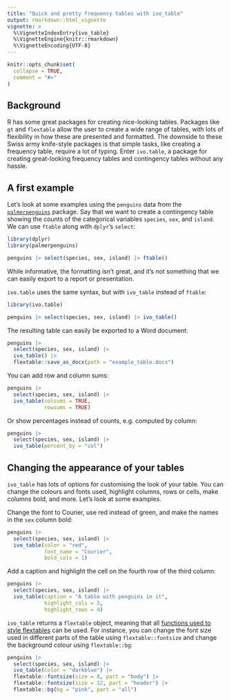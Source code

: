 ```yaml
---
title: "Quick and pretty frequency tables with ivo_table"
output: rmarkdown::html_vignette
vignette: >
  %\VignetteIndexEntry{ivo_table}
  %\VignetteEngine{knitr::rmarkdown}
  %\VignetteEncoding{UTF-8}
---
```


```r
knitr::opts_chunk$set(
  collapse = TRUE,
  comment = "#>"
)
```

## Background
R has some great packages for creating nice-looking tables. Packages like `gt` and `flextable` allow the user to create a wide range of tables, with lots of flexibility in how these are presented and formatted. The downside to these Swiss army knife-style packages is that simple tasks, like creating a frequency table, require a lot of typing. Enter `ivo.table`, a package for creating great-looking frequency tables and contingency tables without any hassle.

## A first example
Let's look at some examples using the `penguins` data from the [`palmerpenguins`](https://cran.r-project.org/package=palmerpenguins) package. Say that we want to create a contingency table showing the counts of the categorical variables `species`, `sex`, and `island`. We can use `ftable` along with `dplyr`'s `select`:

```r
library(dplyr)
library(palmerpenguins)

penguins |> select(species, sex, island) |> ftable()
```

While informative, the formatting isn't great, and it's not something that we can easily export to a report or presentation.

`ivo.table` uses the same syntax, but with `ivo_table` instead of `ftable`:

```r
library(ivo.table)

penguins |> select(species, sex, island) |> ivo_table()
```

The resulting table can easily be exported to a Word document:

```r
penguins |>
  select(species, sex, island) |>
  ivo_table() |> 
  flextable::save_as_docx(path = "example_table.docx")
```

You can add row and column sums:

```r
penguins |>
  select(species, sex, island) |>
  ivo_table(colsums = TRUE,
            rowsums = TRUE)
```

Or show percentages instead of counts, e.g. computed by column:

```r
penguins |>
  select(species, sex, island) |>
  ivo_table(percent_by = "col")
```



## Changing the appearance of your tables
`ivo_table` has lots of options for customising the look of your table. You can change the colours and fonts used, highlight columns, rows or cells, make columns bold, and more. Let's look at some examples.

Change the font to Courier, use red instead of green, and make the names in the `sex` column bold:

```r
penguins |>
  select(species, sex, island) |>
  ivo_table(color = "red",
            font_name = "Courier",
            bold_cols = 1)
```

Add a caption and highlight the cell on the fourth row of the third column:

```r
penguins |>
  select(species, sex, island) |>
  ivo_table(caption = "A table with penguins in it",
            highlight_cols = 3,
            highlight_rows = 4)
```

`ivo_table` returns a `flextable` object, meaning that all [functions used to style flextables](https://ardata-fr.github.io/flextable-book/define-visual-properties.html) can be used. For instance, you can change the font size used in different parts of the table using `flextable::fontsize` and change the background colour using `flextable::bg`:

```r
penguins |>
  select(species, sex, island) |>
  ivo_table(color = "darkblue") |> 
  flextable::fontsize(size = 8, part = "body") |> 
  flextable::fontsize(size = 12, part = "header") |> 
  flextable::bg(bg = "pink", part = "all")
```
